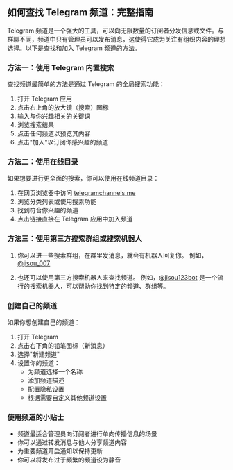 ## 如何查找 Telegram 频道：完整指南

Telegram 频道是一个强大的工具，可以向无限数量的订阅者分发信息或文件。与群聊不同，频道中只有管理员可以发布消息，这使得它成为关注有组织内容的理想选择。以下是查找和加入 Telegram 频道的方法。

### 方法一：使用 Telegram 内置搜索
查找频道最简单的方法是通过 Telegram 的全局搜索功能：

1. 打开 Telegram 应用
2. 点击右上角的放大镜（搜索）图标
3. 输入与你兴趣相关的关键词
4. 浏览搜索结果
5. 点击任何频道以预览其内容
6. 点击"加入"以订阅你感兴趣的频道

### 方法二：使用在线目录

如果想要进行更全面的搜索，你可以使用在线频道目录：

1. 在网页浏览器中访问 [telegramchannels.me](https://telegramchannels.me)
2. 浏览分类列表或使用搜索功能
3. 找到符合你兴趣的频道
4. 点击链接直接在 Telegram 应用中加入频道

### 方法三：使用第三方搜索群组或搜索机器人

1. 你可以进一些搜索群组，在群里发消息，就会有机器人回复你。
例如，[@jisou_007](https://t.me/jisou_007)

2. 也还可以使用第三方搜索机器人来查找频道。
例如，[@jisou123bot](https://t.me/jisou?start=a_5636465068) 是一个流行的搜索机器人，可以帮助你找到特定的频道、群组等。

### 创建自己的频道

如果你想创建自己的频道：

1. 打开 Telegram
2. 点击右下角的铅笔图标（新消息）
3. 选择"新建频道"
4. 设置你的频道：
   - 为频道选择一个名称
   - 添加频道描述
   - 配置隐私设置
   - 根据需要自定义其他频道设置

### 使用频道的小贴士

- 频道最适合管理员向订阅者进行单向传播信息的场景
- 你可以通过转发消息与他人分享频道内容
- 为重要频道开启通知以保持更新
- 你可以将发布过于频繁的频道设为静音